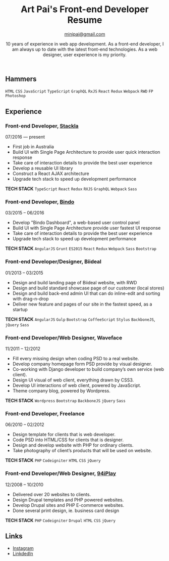 
<div className="markdown-body">

<header>

# Art Pai's Front-end Developer Resume

<minipai@gmail.com>

10 years of experience in web app development. As a front-end developer, I am always up to date with the latest front-end technologies. As a web designer, user experience is my priority.

</header>

## Hammers

`HTML`  `CSS` `JavaScript` `TypeScript` `GraphQL` `RxJS` `React` `Redux` `Webpack` `RWD` `FP` `Photoshop`

## Experience

<section>

### Front-end Developer, [Stackla](https://stackla.com)

07/2016 — present

- First job in Australia
- Build UI with Single Page Architecture to provide user quick interaction response
- Take care of interaction details to provide the best user experience
- Develop a reusable UI library
- Construct a React AJAX architecture
- Upgrade tech stack to speed up development performance

**TECH STACK** `TypeScript` `React` `Redux` `RXJS` `GraphQL` `Webpack` `Sass`

</section>

<section>

### Front-end Developer, [Bindo](https://bindopos.com/)

03/2015 – 06/2016

- Develop "Bindo Dashboard", a web-based user control panel
- Build UI with Single Page Architecture provide user fastest UI response
- Take care of interaction details to provide the best user experience
- Upgrade tech stack to speed up development performance

**TECH STACK** `AngularJS` `Grunt` `ES2015` `React` `Redux` `Webpack` `Sass` `Bootstrap`

</section>

<section>

### Front-end Developer/Designer, Biideal

01/2013 – 03/2015

- Design and build landing page of Biideal website, with RWD
- Design and build standard showcase page of our customer (local stores)
- Design and build back-end admin UI that can do inline-edit and sorting with drag-n-drop
- Deliver new feature and pages of our site in the fastest speed, as a startup

**TECH STACK** `AngularJS` `Gulp` `Bootstrap` `CoffeeScript` `Stylus` `BackboneJS`, `jQuery` `Sass`

</section>

<section>

### Front-end Developer/Web Designer, Waveface

11/2011 – 12/2012

- Fill every missing design when coding PSD to a real website.
- Develop company homepage form PSD provide by visual designer.
- Co-working with Django developer to build company’s own service (web client).
- Design UI visual of web client, everything drawn by CSS3.
- Develop UI interactions of web client, powered by JavaScript.
- Theme company blog, powered by Wordpress.

**TECH STACK** `Wordpress` `Bootstrap` `BackboneJS` `jQuery` `Sass`
    
</section>

<section>

### Front-end Developer, Freelance

06/2010 – 02/2012

- Design template for clients that is web developer.
- Code PSD into HTML/CSS for clients that is designer.
- Design and develop website with PHP for ordinary clients.
- Take photography of client’s products that will be used on website.

**TECH STACK** `PHP` `Codeigniter` `HTML` `CSS` `jQuery`

</section>

<section>

### Front-end Developer/Web Designer, [94iPlay](http://www.94iplay.tw)

12/2008 – 10/2010

- Delivered over 20 websites to clients.
- Design Drupal templates and PHP powered websites.
- Develop Drupal sites and PHP E-commerce websites.
- Done several print design, ie. business card design

**TECH STACK** `PHP` `Codeigniter` `Drupal` `HTML` `CSS` `jQuery`

</section>

<footer>

## Links

- [Instagram](https://instagram.com/minipai)
- [LinkdedIn](https://www.linkedin.com/in/minipai/)

</footer>

</div>